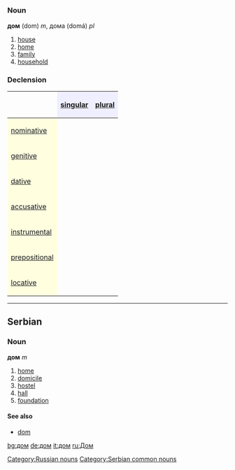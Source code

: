 =={{ru}}==
[[Category:Russian nouns]]
=== Noun ===
'''дом''' (dom) ''m'', дома (domá) ''pl''

# [[house]]
# [[home]]
# [[family]]
# [[household]]

===Declension===
{| border="1" cellpadding="4" cellspacing="0"
!
! style="background-color: #EFEFFF" align="center"|[[singular]]
! style="background-color: #EFEFFF" align="center"|[[plural]]
|-
! style="background-color: #FFFFE0" align="left"|[[nominative case|nominative]]
| align="center"|{{Unicode|дом}}
| align="center"|{{Unicode|дома́}}
|-
! style="background-color: #FFFFE0" align="left"|[[genitive case|genitive]]
| align="center"|{{Unicode|до́ма, до́му}}
| align="center"|{{Unicode|домо́в}}
|-
! style="background-color: #FFFFE0" align="left"|[[dative case|dative]]
| align="center"|{{Unicode|до́му}}
| align="center"|{{Unicode|дома́м}}
|-
! style="background-color: #FFFFE0" align="left"|[[accusative case|accusative]]
| align="center"|{{Unicode|дом}}
| align="center"|{{Unicode|дома́}}
|-
! style="background-color: #FFFFE0" align="left"|[[instrumental case|instrumental]]
| align="center"|{{Unicode|до́мом}}
| align="center"|{{Unicode|дома́ми}}
|-
! style="background-color: #FFFFE0" align="left"|[[prepositional case|prepositional]]
| align="center"|{{Unicode|о до́ме}}
| align="center"|{{Unicode|о дома́х}}
|-
! style="background-color: #FFFFE0" align="left"|[[locative case|locative]]
| align="center"|{{Unicode|в, на до́ме, дому́}}
| align="center"|{{Unicode|в, на дома́х}}
|}


----

==Serbian==
===Noun===
'''дом''' ''m''
#[[home]]
#[[domicile]]
#[[hostel]]
#[[hall]]
#[[foundation]]
====See also====
*[[dom]]
[[Category:Serbian common nouns]]

[[bg:дом]]
[[de:дом]]
[[it:дом]]
[[ru:Дом]]